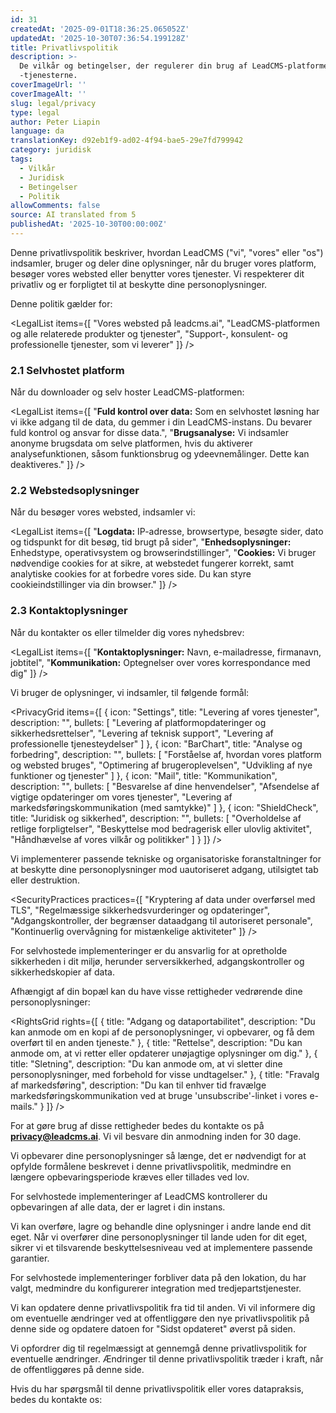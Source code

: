 ```yaml
---
id: 31
createdAt: '2025-09-01T18:36:25.065052Z'
updatedAt: '2025-10-30T07:36:54.199128Z'
title: Privatlivspolitik
description: >-
  De vilkår og betingelser, der regulerer din brug af LeadCMS-platformen og
  -tjenesterne.
coverImageUrl: ''
coverImageAlt: ''
slug: legal/privacy
type: legal
author: Peter Liapin
language: da
translationKey: d92eb1f9-ad02-4f94-bae5-29e7fd799942
category: juridisk
tags:
  - Vilkår
  - Juridisk
  - Betingelser
  - Politik
allowComments: false
source: AI translated from 5
publishedAt: '2025-10-30T00:00:00Z'
---
```


<LegalSection title="1. Introduktion">

Denne privatlivspolitik beskriver, hvordan LeadCMS ("vi", "vores" eller "os") indsamler, bruger og deler dine oplysninger, når du bruger vores platform, besøger vores websted eller benytter vores tjenester. Vi respekterer dit privatliv og er forpligtet til at beskytte dine personoplysninger.

Denne politik gælder for:

<LegalList items={[
  "Vores websted på leadcms.ai",
  "LeadCMS-platformen og alle relaterede produkter og tjenester",
  "Support-, konsulent- og professionelle tjenester, som vi leverer"
]} />

</LegalSection>

<LegalSection title="2. Oplysninger, vi indsamler">

### 2.1 Selvhostet platform

Når du downloader og selv hoster LeadCMS-platformen:

<LegalList items={[
  "<strong>Fuld kontrol over data:</strong> Som en selvhostet løsning har vi ikke adgang til de data, du gemmer i din LeadCMS-instans. Du bevarer fuld kontrol og ansvar for disse data.",
  "<strong>Brugsanalyse:</strong> Vi indsamler anonyme brugsdata om selve platformen, hvis du aktiverer analysefunktionen, såsom funktionsbrug og ydeevnemålinger. Dette kan deaktiveres."
]} />

### 2.2 Webstedsoplysninger

Når du besøger vores websted, indsamler vi:

<LegalList items={[
  "<strong>Logdata:</strong> IP-adresse, browsertype, besøgte sider, dato og tidspunkt for dit besøg, tid brugt på sider",
  "<strong>Enhedsoplysninger:</strong> Enhedstype, operativsystem og browserindstillinger",
  "<strong>Cookies:</strong> Vi bruger nødvendige cookies for at sikre, at webstedet fungerer korrekt, samt analytiske cookies for at forbedre vores side. Du kan styre cookieindstillinger via din browser."
]} />

### 2.3 Kontaktoplysninger

Når du kontakter os eller tilmelder dig vores nyhedsbrev:

<LegalList items={[
  "<strong>Kontaktoplysninger:</strong> Navn, e-mailadresse, firmanavn, jobtitel",
  "<strong>Kommunikation:</strong> Optegnelser over vores korrespondance med dig"
]} />

</LegalSection>

<LegalSection title="3. Hvordan vi bruger dine oplysninger">

Vi bruger de oplysninger, vi indsamler, til følgende formål:

<PrivacyGrid items={[
  {
    icon: "Settings",
    title: "Levering af vores tjenester",
    description: "",
    bullets: [
      "Levering af platformopdateringer og sikkerhedsrettelser",
      "Levering af teknisk support",
      "Levering af professionelle tjenesteydelser"
    ]
  },
  {
    icon: "BarChart",
    title: "Analyse og forbedring",
    description: "",
    bullets: [
      "Forståelse af, hvordan vores platform og websted bruges",
      "Optimering af brugeroplevelsen",
      "Udvikling af nye funktioner og tjenester"
    ]
  },
  {
    icon: "Mail",
    title: "Kommunikation",
    description: "",
    bullets: [
      "Besvarelse af dine henvendelser",
      "Afsendelse af vigtige opdateringer om vores tjenester",
      "Levering af markedsføringskommunikation (med samtykke)"
    ]
  },
  {
    icon: "ShieldCheck",
    title: "Juridisk og sikkerhed",
    description: "",
    bullets: [
      "Overholdelse af retlige forpligtelser",
      "Beskyttelse mod bedragerisk eller ulovlig aktivitet",
      "Håndhævelse af vores vilkår og politikker"
    ]
  }
]} />

</LegalSection>

<LegalSection title="4. Datasikkerhed">

Vi implementerer passende tekniske og organisatoriske foranstaltninger for at beskytte dine personoplysninger mod uautoriseret adgang, utilsigtet tab eller destruktion.

<SecurityPractices practices={[
  "Kryptering af data under overførsel med TLS",
  "Regelmæssige sikkerhedsvurderinger og opdateringer",
  "Adgangskontroller, der begrænser dataadgang til autoriseret personale",
  "Kontinuerlig overvågning for mistænkelige aktiviteter"
]} />

For selvhostede implementeringer er du ansvarlig for at opretholde sikkerheden i dit miljø, herunder serversikkerhed, adgangskontroller og sikkerhedskopier af data.

</LegalSection>

<LegalSection title="5. Dine rettigheder og valg">

Afhængigt af din bopæl kan du have visse rettigheder vedrørende dine personoplysninger:

<RightsGrid rights={[
  {
    title: "Adgang og dataportabilitet",
    description: "Du kan anmode om en kopi af de personoplysninger, vi opbevarer, og få dem overført til en anden tjeneste."
  },
  {
    title: "Rettelse",
    description: "Du kan anmode om, at vi retter eller opdaterer unøjagtige oplysninger om dig."
  },
  {
    title: "Sletning",
    description: "Du kan anmode om, at vi sletter dine personoplysninger, med forbehold for visse undtagelser."
  },
  {
    title: "Fravalg af markedsføring",
    description: "Du kan til enhver tid fravælge markedsføringskommunikation ved at bruge 'unsubscribe'-linket i vores e-mails."
  }
]} />

For at gøre brug af disse rettigheder bedes du kontakte os på **privacy@leadcms.ai**. Vi vil besvare din anmodning inden for 30 dage.

</LegalSection>

<LegalSection title="6. Opbevaring af data">

Vi opbevarer dine personoplysninger så længe, det er nødvendigt for at opfylde formålene beskrevet i denne privatlivspolitik, medmindre en længere opbevaringsperiode kræves eller tillades ved lov.

For selvhostede implementeringer af LeadCMS kontrollerer du opbevaringen af alle data, der er lagret i din instans.

</LegalSection>

<LegalSection title="7. Internationale dataoverførsler">

Vi kan overføre, lagre og behandle dine oplysninger i andre lande end dit eget. Når vi overfører dine personoplysninger til lande uden for dit eget, sikrer vi et tilsvarende beskyttelsesniveau ved at implementere passende garantier.

For selvhostede implementeringer forbliver data på den lokation, du har valgt, medmindre du konfigurerer integration med tredjepartstjenester.

</LegalSection>

<LegalSection title="8. Ændringer i denne politik">

Vi kan opdatere denne privatlivspolitik fra tid til anden. Vi vil informere dig om eventuelle ændringer ved at offentliggøre den nye privatlivspolitik på denne side og opdatere datoen for "Sidst opdateret" øverst på siden.

Vi opfordrer dig til regelmæssigt at gennemgå denne privatlivspolitik for eventuelle ændringer. Ændringer til denne privatlivspolitik træder i kraft, når de offentliggøres på denne side.

</LegalSection>

<LegalSection title="9. Kontakt os">

Hvis du har spørgsmål til denne privatlivspolitik eller vores datapraksis, bedes du kontakte os:

<ContactInfo type="email" value="privacy@leadcms.ai" label="E-mail" />

</LegalSection>

